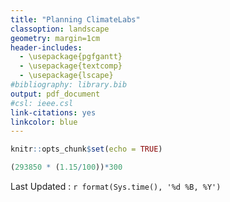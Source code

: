 ```yaml
---
title: "Planning ClimateLabs"
classoption: landscape
geometry: margin=1cm
header-includes:
  - \usepackage{pgfgantt}
  - \usepackage{textcomp}
  - \usepackage{lscape}
#bibliography: library.bib
output: pdf_document
#csl: ieee.csl
link-citations: yes
linkcolor: blue
---
```


```r
knitr::opts_chunk$set(echo = TRUE)

(293850 * (1.15/100))*300

```


\noindent\resizebox{\textwidth}{!}{
\begin{tikzpicture}[x=.5cm, y=1cm]

\begin{ganttchart}[vgrid,
   time slot format = isodate-yearmonth,
   bar/.append style={fill=red!50, rounded corners=3pt},
	newline shortcut=true,
	today={\the\year-\the\month-\the\day}, 
   today offset= .5,
	y unit chart=0.6cm,
	x unit = 0.6cm,
	bar label node/.append style={align=left},
	milestone/.append style={fill=blue, rounded corners=1pt},
	milestone label font=\color{blue},
	time slot unit=month ]{2020-01}{2023-01}
	\gantttitlecalendar{year, month} \\



% \ganttgroup{Phase 1: Indicateurs eco-systémiques}{2021-01}{2021-04} \\

   \ganttbar[name=WP5]{\textbf{WP5:}Management and Coordination}{2020-01}{2023-01}\\
   \ganttbar[name=WP3]{\textbf{WP3:}Quality monitoring and evaluation}{2020-01}{2023-01}\\
   \ganttbar[name=WP4.3]{\textbf{WP4.3:}Outreach}{2020-01}{2023-01}\\

   \ganttbar[name=T2.1]{\textbf{WP4.1:}Dissemination plan definition and implementation}{2020-01}{2020-03}\\
   \ganttbar[name=T2.2]{\textbf{WP4.4:}Design and Content Edition}{2020-01}{2020-03}\\
   \ganttbar[name=T2.3]{\textbf{WP1.1:}Changemaker Leader Teams (CLT) building}{2020-02}{2020-06}\\
   \ganttbar[name=T2.4]{\textbf{WP1.3:}External Advisory Boar Conformation}{2020-02}{2020-04}\\
   \ganttbar[name=T2.4]{\textbf{WP1.2:}Kick-Off Meeting in Manizales, Colombia}{2020-03}{2020-06}\\
   \ganttbar[name=T2.4]{\textbf{WP-2.1:} Social Innovation and Climate Mapping}{2020-07}{2020-12}\\
   \ganttbar[name=T2.5]{\textbf{WP2.2:}Design and Development of Online Incubation Labs Program}{2020-10}{2021-06}\\
   \ganttbar[name=T2.5]{\textbf{WP2.4:}Applied Research Pilot Projects}{2021-01}{2022-07}\\

   \ganttbar[name=T2.5]{\textbf{WP2.3:}Implementation of Climatelabs}{2021-05}{2021-10}\\

   \ganttbar[name=T2.5]{\textbf{WP4.2:}Conference in LOrraine}{2021-10}{2021-10}\\
\ganttbar[name=T2.5]{Latin American Applied Research on CLimate Change Conference, MExico}{2022-11}{2022-11}\\

\end{ganttchart}

\end{tikzpicture}
}


Last Updated :  `r format(Sys.time(), '%d %B, %Y')`
